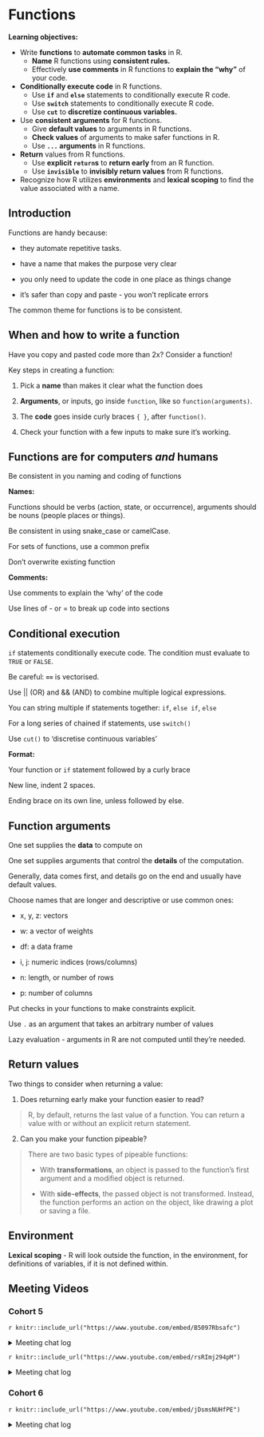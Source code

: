 # Functions

**Learning objectives:**

- Write **functions** to **automate common tasks** in R.
  - **Name** R functions using **consistent rules.**
  - Effectively **use comments** in R functions to **explain the "why"** of your code.
- **Conditionally execute code** in R functions.
  - Use **`if`** and **`else`** statements to conditionally execute R code.
  - Use **`switch`** statements to conditionally execute R code.
  - Use **`cut`** to **discretize continuous variables.**
- Use **consistent arguments** for R functions.
  - Give **default values** to arguments in R functions.
  - **Check values** of arguments to make safer functions in R.
  - Use **`...` arguments** in R functions.
- **Return** values from R functions.
  - Use **explicit `return`s** to **return early** from an R function.
  - Use **`invisible`** to **invisibly return values** from R functions.
- Recognize how R utilizes **environments** and **lexical scoping** to find the value associated with a name.

## Introduction

Functions are handy because:

-   they automate repetitive tasks.

-   have a name that makes the purpose very clear

-   you only need to update the code in one place as things change

-   it's safer than copy and paste - you won't replicate errors

The common theme for functions is to be consistent.

## When and how to write a function

Have you copy and pasted code more than 2x? Consider a function!

Key steps in creating a function:

1.  Pick a **name** than makes it clear what the function does

2.  **Arguments**, or inputs, go inside `function`, like so `function(arguments)`.

3.  The **code** goes inside curly braces `{ }`, after `function()`.

4.  Check your function with a few inputs to make sure it's working.

## Functions are for computers *and* humans

Be consistent in you naming and coding of functions

**Names:**

Functions should be verbs (action, state, or occurrence), arguments should be nouns (people places or things).

Be consistent in using snake_case or camelCase.

For sets of functions, use a common prefix

Don't overwrite existing function

**Comments:**

Use comments to explain the 'why' of the code

Use lines of - or = to break up code into sections

## Conditional execution

`if` statements conditionally execute code. The condition must evaluate to `TRUE` or `FALSE`.

Be careful: **`==`** is vectorised.

Use \|\| (OR) and && (AND) to combine multiple logical expressions.

You can string multiple if statements together: `if`, `else if`, `else`

For a long series of chained if statements, use `switch()`

Use `cut()` to 'discretise continuous variables'

**Format:**

Your function or `if` statement followed by a curly brace

New line, indent 2 spaces.

Ending brace on its own line, unless followed by else.

## Function arguments

One set supplies the **data** to compute on

One set supplies arguments that control the **details** of the computation.

Generally, data comes first, and details go on the end and usually have default values.

Choose names that are longer and descriptive or use common ones:

-   x, y, z: vectors

-   w: a vector of weights

-   df: a data frame

-   i, j: numeric indices (rows/columns)

-   n: length, or number of rows

-   p: number of columns

Put checks in your functions to make constraints explicit.

Use `.` as an argument that takes an arbitrary number of values

Lazy evaluation - arguments in R are not computed until they're needed.

## Return values

Two things to consider when returning a value:

1.  Does returning early make your function easier to read?

> R, by default, returns the last value of a function. You can return a value with or without an explicit return statement.

2.  Can you make your function pipeable?

> There are two basic types of pipeable functions:
>
> -   With **transformations**, an object is passed to the function's first argument and a modified object is returned.
>
> -   With **side-effects**, the passed object is not transformed. Instead, the function performs an action on the object, like drawing a plot or saving a file.

## Environment

**Lexical scoping** - R will look outside the function, in the environment, for definitions of variables, if it is not defined within.

## Meeting Videos

### Cohort 5

`r knitr::include_url("https://www.youtube.com/embed/B5097Rbsafc")`

<details>
  <summary> Meeting chat log </summary>
  
```
00:24:22	Jon Harmon (jonthegeek):	Famous computer science quote: There are only two hard things in Computer Science: cache invalidation and naming things.

-- Phil Karlton
00:32:31	Jon Harmon (jonthegeek):	> identical(1.0, 1L)
[1] FALSE
00:32:50	Jon Harmon (jonthegeek):	> 1.0 == 1L
[1] TRUE
00:33:31	Jon Harmon (jonthegeek):	identical(as.integer(1.0), 1L)
00:33:49	Jon Harmon (jonthegeek):	identical(1.0, as.double(1L))
00:38:39	Njoki Njuki Lucy:	is there a difference between ifelse() and if, else function?
00:39:32	Jon Harmon (jonthegeek):	ifelse()
if … else if … else
00:40:15	Jon Harmon (jonthegeek):	ifelse(c(TRUE, FALSE, TRUE), "yes", "no")
00:40:28	Jon Harmon (jonthegeek):	> ifelse(c(TRUE, FALSE, TRUE), "yes", "no")
[1] "yes" "no"  "yes"
00:40:52	Jon Harmon (jonthegeek):	> ifelse(1:10 == 8, "it's 8", "it isn't")
 [1] "it isn't" "it isn't" "it isn't" "it isn't" "it isn't" "it isn't" "it isn't"
 [8] "it's 8"   "it isn't" "it isn't"
00:41:12	Jon Harmon (jonthegeek):	> ifelse(1:10 == 8, 8, NA)
 [1] NA NA NA NA NA NA NA  8 NA NA
00:42:13	Ryan Metcalf:	Possible Reference, Section 7.4, Missing Values. It makes a reference to `ifelse()` function: https://r4ds.had.co.nz/exploratory-data-analysis.html?q=ifelse()#missing-values-2
00:43:01	Jon Harmon (jonthegeek):	if else
ifelse
if_else
00:43:17	Njoki Njuki Lucy:	thank you!
00:43:22	Njoki Njuki Lucy:	big time:)
00:50:35	Njoki Njuki Lucy:	what exactly is the trim doing? I didn't understand
00:52:05	Jon Harmon (jonthegeek):	> mean(c(1, 90:100), trim = 0)
[1] 87.16667
> mean(c(1, 90:100), trim = 0.1)
[1] 94.5
> mean(c(1, 90:100), trim = 0.5)
[1] 94.5
00:52:46	Jon Harmon (jonthegeek):	> mean(1:10, trim = 0.5)
[1] 5.5
00:54:10	Njoki Njuki Lucy:	okay, understood. thanks!
00:58:15	Jon Harmon (jonthegeek):	myfun <- function(x, ...) {
  mean(x, ...)
}
00:58:47	Jon Harmon (jonthegeek):	> myfun(1:10, trim = 0.1)
[1] 5.5
00:59:13	Jon Harmon (jonthegeek):	> myfun(1:10, trim = 0.1)
Error in myfun(1:10, trim = 0.1) : unused argument (trim = 0.1)
01:01:34	Jon Harmon (jonthegeek):	myfun <- function(x, funname, ...) {
  if (funname == "mean") {
    mean(x, ...)
  } else {
    log(x, ...)
  }
}
01:04:11	Jon Harmon (jonthegeek):	myfun <- function(...) {
  dots <- list(...)
  names(dots)
}

myfun(a = 1)
01:05:28	Jon Harmon (jonthegeek):	[1] "a"
01:05:49	Jon Harmon (jonthegeek):	dots <- list(a = 1)
01:09:32	Jon Harmon (jonthegeek):	myfun <- function(a, b) {
  a
}
myfun(1:10, Sys.sleep(60))
```
</details>

`r knitr::include_url("https://www.youtube.com/embed/rsRImj294pM")`

<details>
  <summary> Meeting chat log </summary>
  
```
See Chapter 20 for the part of the log that's relevant to that chapter.
```
</details>



### Cohort 6

`r knitr::include_url("https://www.youtube.com/embed/jDsmsNUHfPE")`

<details>
  <summary> Meeting chat log </summary>
  
```
00:23:48	Daniel Adereti:	Range() function in R returns the maximum and minimum value of the vector and column of the dataframe in R. range() function of the column of dataframe
00:45:42	Daniel Adereti:	My guess for the inf, -inf is just to assign the respective 1 and 0 to the inf and -inf
00:46:26	Daniel Adereti:	and to rescale the x vector expressing all variables with inf as 1 and -inf as 0
00:58:38	Adeyemi Olusola:	Thanks for the wonderful talk. Sorry, I have to drop off now. Thanks
00:58:41	Daniel Adereti:	it might make sense to stop at 19.2
```
</details>
